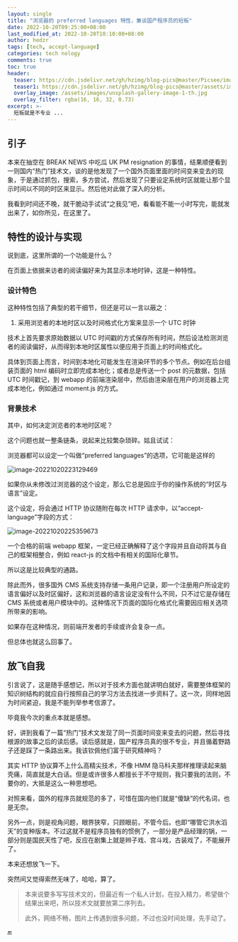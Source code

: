 ```yaml
---
layout: single
title: "浏览器的 preferred languages 特性，兼谈国产程序员的短板"
date: 2022-10-20T09:25:00+08:00
last_modified_at: 2022-10-20T10:10:00+08:00
author: hedzr
tags: [tech, accept-language]
categories: tech nology
comments: true
toc: true
header:
  teaser: https://cdn.jsdelivr.net/gh/hzimg/blog-pics@master/Picsee/image-20221020223129469.png
  teaser1: https://cdn.jsdelivr.net/gh/hzimg/blog-pics@master/assets/images/unsplash-gallery-image-1-th.jpg
  overlay_image: /assets/images/unsplash-gallery-image-1-th.jpg
  overlay_filter: rgba(16, 16, 32, 0.73)
excerpt: >-
  短板就是不专业 ...
---
```


## 引子

本来在抽空在 BREAK NEWS 中吃瓜 UK PM resignation 的事情，结果顺便看到一则国内“热门”技术文，谈的是他发现了一个国外页面里面的时间变来变去的现象，于是通过抓包，搜索，多方尝试，然后发现了只要设定系统时区就能让那个显示时间以不同的时区来显示。然后他对此做了深入的分析。

我看到时间还不晚，就干脆动手试试“之我见”吧，看看能不能一小时写完，能就发出来了，如你所见，在这里了。

## 特性的设计与实现

说到底，这里所谓的一个功能是什么？

在页面上依据来访者的阅读偏好来为其显示本地时钟，这是一种特性。

### 设计特色

这种特性包括了典型的若干细节，但还是可以一言以蔽之：

1. 采用浏览者的本地时区以及时间格式化方案来显示一个 UTC 时钟

技术上首先要求原始数据以 UTC 时间戳的方式保存所有时间，然后设法检测浏览者的阅读偏好，从而得到本地时区属性以便应用于页面上的时间格式化。

具体到页面上而言，时间到本地化可能发生在渲染环节的多个节点。例如在后台组装页面的 html 编码时立即完成本地化；或者总是传送一个 post 的元数据，包括 UTC 时间戳记，到 webapp 的前端渲染层中，然后由渲染层在用户的浏览器上完成本地化，例如通过 moment.js 的方式。

### 背景技术

其中，如何决定浏览者的本地时区呢？

这个问题也就一整条链条，说起来比较繁杂琐碎。姑且试试：

浏览器都可以设定一个叫做“preferred languages”的选项，它可能是这样的

![image-20221020223129469](https://cdn.jsdelivr.net/gh/hzimg/blog-pics@master/Picsee/image-20221020223129469.png)

如果你从未修改过浏览器的这个设定，那么它总是因应于你的操作系统的“时区与语言”设定。

这个设定，将会通过 HTTP 协议随附在每次 HTTP 请求中，以“accept-language”字段的方式：

![image-20221020225359673](https://cdn.jsdelivr.net/gh/hzimg/blog-pics@master/Picsee/image-20221020225359673.png)

一个合格的前端 webapp 框架，一定已经正确解释了这个字段并且自动将其与自己的框架相整合，例如 react-js 的文档中有相关的国际化章节。

所以这是比较典型的通路。

除此而外，很多国外 CMS 系统支持存储一条用户记录，即一个注册用户所设定的语言偏好以及时区偏好，这和浏览器的语言设定没有什么不同，只不过它是存储在 CMS 系统或者用户模块中的。这种情况下页面的国际化格式化需要因应相关选项所带来的影响。

如果存在这种情况，则前端开发者的手续或许会复杂一点。

但总体也就这么回事了。

## 放飞自我

引言说了，这是随手感想记，所以对于技术方面也就讲明白就好，需要整体框架的知识树结构的就应自行按照自己的学习方法去找进一步资料了。这一次，同样地因为时间紧迫，我是不能列举参考信源了。

毕竟我今次的重点本就是感想。

好，讲到我看了一篇“热门”技术文发现了同一页面时间变来变去的问题，然后寻找根源的故事之后的读后感。读后感就是，国产程序员真的很不专业，并且循着野路子还是踩了一条路出来。我该钦佩他们富于研究精神吗？

其实 HTTP 协议算不上什么高精尖技术，不像 HMM 隐马科夫那样推理读起来脑壳痛，简直就是大白话。但是或许很多人都擅长于不守规则，我只要我的法则，不要你的，大抵是这么一种思想吧。

对照来看，国外的程序员就规范的多了，可惜在国内他们就是“傻缺”的代名词，也是无奈。

另外一点，则是视角问题，眼界狭窄，只顾眼前，不管今后。也即“哪管它洪水滔天”的变种版本。不过这就不是程序员独有的惯例了，一部分是产品经理的锅，一部分则是国民天性了吧，反应在剧集上就是辫子戏、宫斗戏，古装戏了，不能展开了。

本来还想放飞一下。

突然间又觉得索然无味了，哈哈，算了。

> 本来说要多写写技术文的，但最近有一个私人计划，在投入精力，希望做个结果出来吧，所以技术文就要放第二序列去。
>
> 此外，网络不畅，图片上传遇到很多问题，不过也没时间处理，先手动了。

:end:
